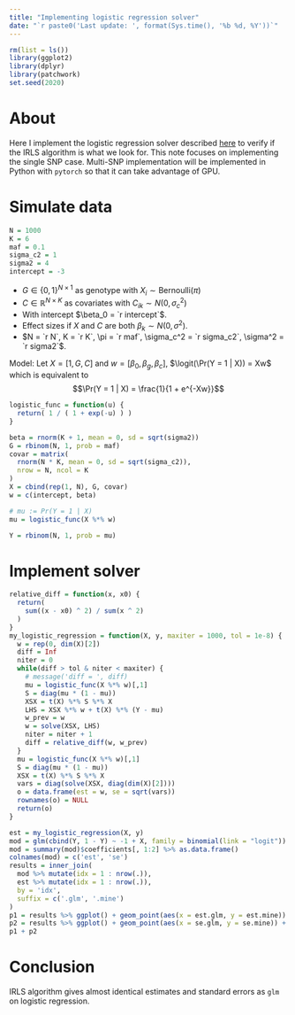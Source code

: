 ```yaml
---
title: "Implementing logistic regression solver"
date: "`r paste0('Last update: ', format(Sys.time(), '%b %d, %Y'))`"    
---
```


$$\newcommand{\logit}{\text{logit}}$$

```r
rm(list = ls())
library(ggplot2)
library(dplyr)
library(patchwork)
set.seed(2020)
```

# About

Here I implement the logistic regression solver described [here](https://github.com/hakyimlab/yanyu-notebook/blob/master/notes/date_042520.Rmd) to verify if the IRLS algorithm is what we look for.
This note focuses on implementing the single SNP case. 
Multi-SNP implementation will be implemented in Python with `pytorch` so that it can take advantage of GPU.

# Simulate data

```r
N = 1000
K = 6
maf = 0.1
sigma_c2 = 1
sigma2 = 4
intercept = -3
```

* $G \in \{0, 1\}^{N \times 1}$ as genotype with $X_i \sim \text{Bernoulli}(\pi)$
* $C \in \mathbb{R}^{N \times K}$ as covariates with $C_{ik} \sim N(0, \sigma_c^2)$
* With intercept $\beta_0 = `r intercept`$.
* Effect sizes if $X$ and $C$ are both $\beta_k \sim N(0, \sigma^2)$.
* $N = `r N`, K = `r K`, \pi = `r maf`, \sigma_c^2 = `r sigma_c2`, \sigma^2 = `r sigma2`$.

Model: Let $X = [1, G, C]$ and $w = [\beta_0, \beta_g, \beta_c]$, $\logit(\Pr(Y = 1 | X)) = Xw$ which is equivalent to
$$\Pr(Y = 1 | X) = \frac{1}{1 + e^{-Xw}}$$
```r
logistic_func = function(u) {
  return( 1 / ( 1 + exp(-u) ) )
}

beta = rnorm(K + 1, mean = 0, sd = sqrt(sigma2))
G = rbinom(N, 1, prob = maf)
covar = matrix(
  rnorm(N * K, mean = 0, sd = sqrt(sigma_c2)),
  nrow = N, ncol = K
)
X = cbind(rep(1, N), G, covar)
w = c(intercept, beta)

# mu := Pr(Y = 1 | X)
mu = logistic_func(X %*% w)

Y = rbinom(N, 1, prob = mu)
```

# Implement solver

```r
relative_diff = function(x, x0) {
  return(
    sum((x - x0) ^ 2) / sum(x ^ 2)
  )
}
my_logistic_regression = function(X, y, maxiter = 1000, tol = 1e-8) {
  w = rep(0, dim(X)[2])
  diff = Inf
  niter = 0
  while(diff > tol & niter < maxiter) {
    # message('diff = ', diff)
    mu = logistic_func(X %*% w)[,1]
    S = diag(mu * (1 - mu))
    XSX = t(X) %*% S %*% X
    LHS = XSX %*% w + t(X) %*% (Y - mu)
    w_prev = w
    w = solve(XSX, LHS)
    niter = niter + 1
    diff = relative_diff(w, w_prev)
  }
  mu = logistic_func(X %*% w)[,1]
  S = diag(mu * (1 - mu))
  XSX = t(X) %*% S %*% X
  vars = diag(solve(XSX, diag(dim(X)[2])))
  o = data.frame(est = w, se = sqrt(vars))
  rownames(o) = NULL
  return(o)
}

est = my_logistic_regression(X, y)
mod = glm(cbind(Y, 1 - Y) ~ -1 + X, family = binomial(link = "logit"))
mod = summary(mod)$coefficients[, 1:2] %>% as.data.frame() 
colnames(mod) = c('est', 'se')
results = inner_join(
  mod %>% mutate(idx = 1 : nrow(.)),
  est %>% mutate(idx = 1 : nrow(.)),
  by = 'idx',
  suffix = c('.glm', '.mine')
)
p1 = results %>% ggplot() + geom_point(aes(x = est.glm, y = est.mine)) + geom_abline(slope = 1, intercept = 0) + coord_equal()
p2 = results %>% ggplot() + geom_point(aes(x = se.glm, y = se.mine)) + geom_abline(slope = 1, intercept = 0) + coord_equal()
p1 + p2
```

# Conclusion

IRLS algorithm gives almost identical estimates and standard errors as `glm` on logistic regression.

